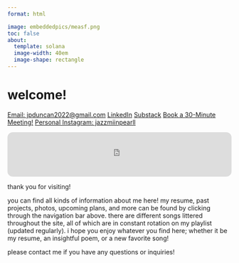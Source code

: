 ```yaml
---
format: html

image: embeddedpics/measf.png 
toc: false
about:
  template: solana
  image-width: 40em
  image-shape: rectangle
---
```

# welcome!

[Email: jpduncan2022@gmail.com](mailto:jpduncan2022@gmail.com?&subject=I Came From Your Website!){.btn .btn-dark .btn-sm}
 [LinkedIn](https://www.linkedin.com/in/jazzmin-pearl-duncan){.btn .btn-warning .btn-sm} [Substack](https://euphoniousthegreat.substack.com/){.btn .btn-danger .btn-sm} [Book a 30-Minute Meeting!](https://calendar.app.google/QsZ4EEaKmKxtV9L97){.btn .btn-success .btn-sm} [Personal Instagram: jazzmiinpearll](https://www.instagram.com/jazzmiinpearll/){.btn .btn-dark .btn-sm}
 
:::: {.content-visible when-format="html"}
<iframe style="border-radius:12px" src="https://open.spotify.com/embed/track/2webt5TTKJiCuxd2khD2JA?utm_source=generator&theme=0" width="100%" height="100" frameBorder="0" allowfullscreen="" allow="autoplay; clipboard-write; encrypted-media; fullscreen; picture-in-picture" loading="lazy"></iframe>
::::

thank you for visiting!

you can find all kinds of information about me here! my resume, past projects, photos, upcoming plans, and more can be found by clicking through the navigation bar above. there are different songs littered throughout the site, all of which are in constant rotation on my playlist (updated regularly). i hope you enjoy whatever you find here; whether it be my resume, an insightful poem, or a new favorite song!

please contact me if you have any questions or inquiries!




